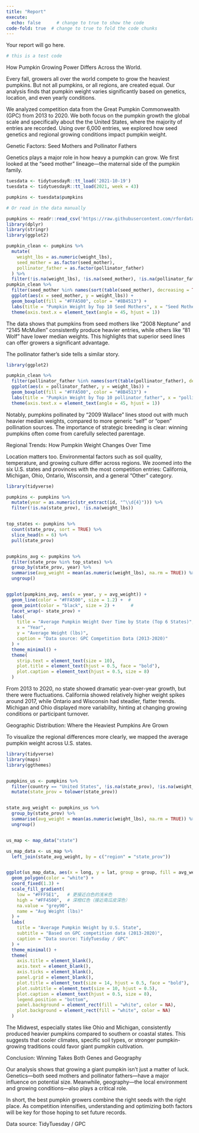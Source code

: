 ```yaml
---
title: "Report"
execute: 
  echo: false      # change to true to show the code
code-fold: true  # change to true to fold the code chunks
---
```


Your report will go here.

```r
# this is a test code
```

How Pumpkin Growing Power Differs Across the World.

Every fall, growers all over the world compete to grow the heaviest pumpkins. But not all pumpkins, or all regions, are created equal. Our analysis finds that pumpkin weight varies significantly based on genetics, location, and even yearly conditions.

We analyzed competition data from the Great Pumpkin Commonwealth (GPC) from 2013 to 2020. We both focus on the pumpkin growth the global scale and specifically about the the United States, where the majority of entries are recorded. Using over 6,000 entries, we explored how seed genetics and regional growing conditions impact pumpkin weight.

Genetic Factors: Seed Mothers and Pollinator Fathers

Genetics plays a major role in how heavy a pumpkin can grow. We first looked at the "seed mother" lineage—the maternal side of the pumpkin family.

```r
tuesdata <- tidytuesdayR::tt_load('2021-10-19')
tuesdata <- tidytuesdayR::tt_load(2021, week = 43)

pumpkins <- tuesdata$pumpkins

# Or read in the data manually

pumpkins <- readr::read_csv('https://raw.githubusercontent.com/rfordatascience/tidytuesday/main/data/2021/2021-10-19/pumpkins.csv')
library(dplyr)
library(stringr)
library(ggplot2)

pumpkin_clean <- pumpkins %>%
  mutate(
    weight_lbs = as.numeric(weight_lbs),
    seed_mother = as.factor(seed_mother),
    pollinator_father = as.factor(pollinator_father)
  ) %>%
  filter(!is.na(weight_lbs), !is.na(seed_mother), !is.na(pollinator_father))
pumpkin_clean %>%
  filter(seed_mother %in% names(sort(table(seed_mother), decreasing = TRUE)[1:10])) %>%
  ggplot(aes(x = seed_mother, y = weight_lbs)) +
  geom_boxplot(fill = "#FFA500", color = "#8B4513") +
  labs(title = "Pumpkin Weight by Top 10 Seed Mothers", x = "Seed Mother", y = "Weight (lbs)",caption = "Data source: GPC Competition Data (2013-2020)") +
  theme(axis.text.x = element_text(angle = 45, hjust = 1))

```


The data shows that pumpkins from seed mothers like "2008 Neptune" and "2145 McMullen" consistently produce heavier entries, while others like "81 Wolf" have lower median weights. This highlights that superior seed lines can offer growers a significant advantage.

The pollinator father's side tells a similar story.

```r
library(ggplot2)

pumpkin_clean %>%
  filter(pollinator_father %in% names(sort(table(pollinator_father), decreasing = TRUE)[1:10])) %>%
  ggplot(aes(x = pollinator_father, y = weight_lbs)) +
  geom_boxplot(fill = "#FFA500", color = "#8B4513") +
  labs(title = "Pumpkin Weight by Top 10 pollinator_father", x = "pollinator_father", y = "Weight (lbs)", caption = "Data source: GPC Competition Data (2013-2020)") +
  theme(axis.text.x = element_text(angle = 45, hjust = 1))

```


Notably, pumpkins pollinated by "2009 Wallace" lines stood out with much heavier median weights, compared to more generic "self" or "open" pollination sources. The importance of strategic breeding is clear: winning pumpkins often come from carefully selected parentage.

Regional Trends: How Pumpkin Weight Changes Over Time

Location matters too. Environmental factors such as soil quality, temperature, and growing culture differ across regions. We zoomed into the six U.S. states and provinces with the most competition entries: California, Michigan, Ohio, Ontario, Wisconsin, and a general "Other" category.

```r
library(tidyverse)

pumpkins <- pumpkins %>%
  mutate(year = as.numeric(str_extract(id, "^\\d{4}"))) %>%
  filter(!is.na(state_prov), !is.na(weight_lbs))


top_states <- pumpkins %>%
  count(state_prov, sort = TRUE) %>%
  slice_head(n = 6) %>%
  pull(state_prov)


pumpkins_avg <- pumpkins %>%
  filter(state_prov %in% top_states) %>%
  group_by(state_prov, year) %>%
  summarise(avg_weight = mean(as.numeric(weight_lbs), na.rm = TRUE)) %>%
  ungroup()


ggplot(pumpkins_avg, aes(x = year, y = avg_weight)) +
  geom_line(color = "#FFA500", size = 1.2) +  # 
  geom_point(color = "black", size = 2) +      # 
  facet_wrap(~ state_prov) +
  labs(
    title = "Average Pumpkin Weight Over Time by State (Top 6 States)",
    x = "Year",
    y = "Average Weight (lbs)",
    caption = "Data source: GPC Competition Data (2013-2020)"
  ) +
  theme_minimal() +
  theme(
    strip.text = element_text(size = 10),
    plot.title = element_text(hjust = 0.5, face = "bold"),
    plot.caption = element_text(hjust = 0.5, size = 8)
  )

```


From 2013 to 2020, no state showed dramatic year-over-year growth, but there were fluctuations. California showed relatively higher weight spikes around 2017, while Ontario and Wisconsin had steadier, flatter trends. Michigan and Ohio displayed more variability, hinting at changing growing conditions or participant turnover.

Geographic Distribution: Where the Heaviest Pumpkins Are Grown

To visualize the regional differences more clearly, we mapped the average pumpkin weight across U.S. states.
```r
library(tidyverse)
library(maps)
library(ggthemes)


pumpkins_us <- pumpkins %>%
  filter(country == "United States", !is.na(state_prov), !is.na(weight_lbs)) %>%
  mutate(state_prov = tolower(state_prov))


state_avg_weight <- pumpkins_us %>%
  group_by(state_prov) %>%
  summarise(avg_weight = mean(as.numeric(weight_lbs), na.rm = TRUE)) %>%
  ungroup()


us_map <- map_data("state")

us_map_data <- us_map %>%
  left_join(state_avg_weight, by = c("region" = "state_prov"))


ggplot(us_map_data, aes(x = long, y = lat, group = group, fill = avg_weight)) +
  geom_polygon(color = "white") +
  coord_fixed(1.3) +
  scale_fill_gradient(
    low = "#FFF5E1",   # 更接近白色的浅米色
    high = "#FF4500",  # 深橙红色（接近南瓜皮深色）
    na.value = "grey90",
    name = "Avg Weight (lbs)"
  ) +
  labs(
    title = "Average Pumpkin Weight by U.S. State",
    subtitle = "Based on GPC competition data (2013-2020)",
    caption = "Data source: TidyTuesday / GPC"
  ) +
  theme_minimal() +
  theme(
    axis.title = element_blank(),
    axis.text = element_blank(),
    axis.ticks = element_blank(),
    panel.grid = element_blank(),
    plot.title = element_text(size = 14, hjust = 0.5, face = "bold"),
    plot.subtitle = element_text(size = 10, hjust = 0.5),
    plot.caption = element_text(hjust = 0.5, size = 8),
    legend.position = "bottom",
    panel.background = element_rect(fill = "white", color = NA),
    plot.background = element_rect(fill = "white", color = NA)
  )

```



The Midwest, especially states like Ohio and Michigan, consistently produced heavier pumpkins compared to southern or coastal states. This suggests that cooler climates, specific soil types, or stronger pumpkin-growing traditions could favor giant pumpkin cultivation.

Conclusion: Winning Takes Both Genes and Geography

Our analysis shows that growing a giant pumpkin isn't just a matter of luck. Genetics—both seed mothers and pollinator fathers—have a major influence on potential size. Meanwhile, geography—the local environment and growing conditions—also plays a critical role.

In short, the best pumpkin growers combine the right seeds with the right place. As competition intensifies, understanding and optimizing both factors will be key for those hoping to set future records.

Data source: TidyTuesday / GPC

